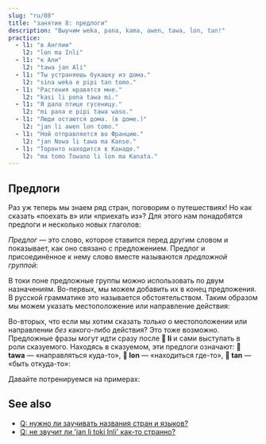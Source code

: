 ```yaml
---
slug: "ru/08"
title: "занятие 8: предлоги"
description: "Выучим weka, pana, kama, awen, tawa, lon, tan!"
practice:
  - l1: "в Англии"
    l2: "lon ma Inli"
  - l1: "к Али"
    l2: "tawa jan Ali"
  - l1: "Ты устраняешь букашку из дома."
    l2: "sina weka e pipi tan tomo."
  - l1: "Растения нравятся мне."
    l2: "kasi li pona tawa mi."
  - l1: "Я дала птице гусеницу."
    l2: "mi pana e pipi tawa waso."
  - l1: "Люди остаются дома. (в доме.)"
    l2: "jan li awen lon tomo."
  - l1: "Ной отправляется во Францию."
    l2: "jan Nowa li tawa ma Kanse."
  - l1: "Торонто находится в Канаде."
    l2: "ma tomo Towano li lon ma Kanata."
---
```



## Предлоги

Раз уж теперь мы знаем ряд стран, поговорим о путешествиях! Но как сказать «поехать в» или «приехать из»? Для этого нам понадобятся предлоги и несколько новых глаголов:

<List>
  <Word sl="weka" m="избавиться, уйти; отсутствующий, прочь" />
  <Word sl="pana" m="давать, класть" />
  <Word sl="kama" m="приходить, прибывать" />
  <Word sl="awen" m="оставаться, защищать" />
  <Word sl="tawa" m="к (кому-то, чему-то)" />
  <Word sl="lon" m="в, на (чём-то)" />
  <Word sl="tan" m="из, от, по причине (кого-то, чего-то)" />
</List>

_Предлог_ — это слово, которое ставится перед другим словом и показывает, как оно связано с предложением. Предлог и присоединённое к нему слово вместе называются _предложной группой_:

<List>
  <Word sl="tawa soweli" m="к животному" />
  <Word sl="lon ma" m="на земле, в стране" />
  <Word sl="tan tomo" m="из дома" />
</List>

В токи поне предложные группы можно использовать по двум назначениям. Во-первых, мы можем добавить их в конец предложения. В русской грамматике это называется обстоятельством. Таким образом мы можем указать местоположение или направление действия:

<List>
  <Sentence sl="mi pana e waso tawa kasi." m="Я посадил птицу на дерево." />
  <Sentence sl="waso li awen lon kasi." m="Птица остаётся на дереве." />
  <Sentence
    sl="sina weka e waso tan kasi."
    m="Ты убрала птицу с дерева."
  />
</List>

Во-вторых, что если мы хотим сказать _только_ о местоположении или направлении _без_ какого-либо действия? Это тоже возможно. Предложные фразы могут идти сразу после **󱤧 li** и сами выступать в роли сказуемого. Находясь в сказуемом, эти предлоги означают: **󱥩 tawa** — «направляться куда-то», **󱤬 lon** — «находиться где-то», **󱥧 tan** — «быть откуда-то»:

<List>
  <Sentence sl="jan Ema li tawa ma Nijon." m="Эмма едет в Японию." />
  <Sentence sl="jan Nina li lon ma Lusi." m="Нина находится в России." />
  <Sentence sl="jan Mili li tan ma Kanse." m="Милли из Франции." />
</List>

Давайте потренируемся на примерах:

<List>
  <Sentence
    sl="mi tawa ma kasi."
    m="Я иду в растительную местность.<br />(Может быть лес, луг, подобное зелёное место.)"
  />
  <Sentence
    sl="sona li weka tan mi."
    m="Знание ушло от меня.<br />(Я забыла.)"
  />
  <Sentence
    sl="soweli suwi li pona tawa mi."
    m="Милые животные — это хорошо мне.<br />(Мне нравятся милые животные.)"
  />
  <Sentence sl="jan Nowa li toki tawa jan Ema." m="Ной говорит Эмме." />
  <Sentence
    sl="jan li toki Tosi lon ma Tosi."
    m="Люди говорят по-немецки в Германии."
  />
</List>

<Practice exercises={frontmatter.practice} client:load />

## See also
* [Q: нужно ли заучивать названия стран и языков?](ru/languages-countries)
* [Q: не звучит ли 'jan li toki Inli' как-то странно?](ru/named-verbs)
